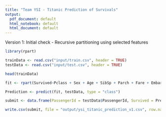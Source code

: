 ```yaml
---
title: "Team YSI - Titanic Prediction of Survivals"
output:
  pdf_document: default
  html_notebook: default
  html_document: default
---
```


Version 1: Initial check - Recursive partitioning using selected features

```r
library(rpart)

trainData <- read.csv("input/train.csv", header = TRUE)
testData <- read.csv("input/test.csv", header = TRUE)

head(trainData)

fit <- rpart(Survived~Pclass + Sex + Age + SibSp + Parch + Fare + Embarked, data=trainData, method = "class")

Prediction <- predict(fit, testData, type = "class")

submit <- data.frame(PassengerId = testData$PassengerId, Survived = Prediction)

write.csv(submit, file = "output/ysi_titanic_prediction_v1.csv", row.names = FALSE)


```

